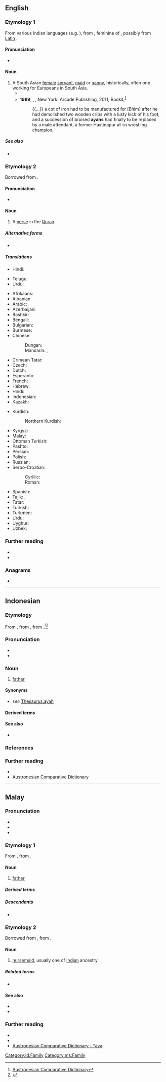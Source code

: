 ==English==

===Etymology 1===
From various Indian languages (e.g. {{der|en|hi|आया||dry nurse, nanny}}), from {{der|en|pt|aia||nurse, governess}}, feminine of {{m|pt|aio||tutor}}, possibly from [[w:Latin language|Latin]] {{m|la|avia||grandmother}}.

====Pronunciation====
* {{IPA|en|/aɪ.ə/|/ˈɑjə/}}

====Noun====
{{en-noun}}

# A South Asian [[female]] [[servant]], [[maid]] or [[nanny]], historically, often one working for Europeans in South Asia.
#* {{quote-book|en|year=1888|author=Rudyard Kipling|authorlink=Rudyard Kipling|chapter=[[w:Watches of the Night|Watches of the Night]]|title=[[w:Plain Tales from the Hills|Plain Tales from the Hills]]|genre=fiction|text=She manufactured the Station scandal, and talked to her '''''ayah'''''.}}
#* '''1989''', {{w|Shashi Tharoor}}, ''{{w|The Great Indian Novel}},'' New York: Arcade Publishing, 2011, Book{{nbsp}}4,<sup>[https://books.google.ca/books?id=9eD7DQAAQBAJ&printsec=frontcover]</sup>
#*: {{...}} a cot of iron had to be manufactured for [Bhim] after he had demolished two wooden cribs with a lusty kick of his foot; and a succession of bruised '''ayahs''' had finally to be replaced by a male attendant, a former Hastinapur all-in wrestling champion.

=====See also=====
* {{l|en|amah}}

===Etymology 2===
Borrowed from {{bor|en|ar|آيَة||sign, token}}.

====Pronunciation====
* {{IPA|en|/ˈaɪ.(j)ɑ/|/aɪ.ə/}}

====Noun====
{{en-noun|s|ayat}}

# {{lb|en|Islam}} A [[verse]] in the [[Quran]].
#: {{syn|en|ayat}}

=====Alternative forms=====
* {{l|en|ayat}}

=====Translations=====
{{trans-top|a South Asian maid or nanny}}
* Hindi: {{t+|hi|आया|f}}
{{trans-mid}}
* Telugu: {{t+|te|ఆయా}}
* Urdu: {{t+|ur|آیا|f|tr=āyā}}
{{trans-bottom}}
{{trans-top|a verse in the Qur'an}}
* Afrikaans: {{t|af|aia}}
* Albanian: {{t|sq|ajet|m}}
* Arabic: {{t+|ar|آيَة|f}}
* Azerbaijani: {{t+|az|ayə}}
* Bashkir: {{t|ba|аят}}
* Bengali: {{t|bn|আয়াত}}
* Bulgarian: {{t|bg|ая́т|m}}
* Burmese: {{t|my|အာယသ်}}
* Chinese:
*: Dungan: {{t|dng|аети}}
*: Mandarin: {{t|cmn|阿亞}}, {{t|cmn|阿亚|tr=āyà}}
* Crimean Tatar: {{t|crh|ayet}}
* Czech: {{t+|cs|ája|f}}
* Dutch: {{t+|nl|aja|f}}
* Esperanto: {{t|eo|ajaho}}
* French: {{t+|fr|aya|m}}
* Hebrew: {{t+|he|אַיָּה|f|tr=ayá}}
* Hindi: {{t+|hi|आयत|f}}
* Indonesian: {{t+|id|ayat}}
* Kazakh: {{t|kk|аят}}
{{trans-mid}}
* Kurdish:
*: Northern Kurdish: {{t+|kmr|ayet}}
* Kyrgyz: {{t+|ky|аят}}
* Malay: {{t+|ms|ayat}}
* Ottoman Turkish: {{t|ota|آیت|tr=ayet}}
* Pashto: {{t|ps|آيات|m|tr=âyât}}
* Persian: {{t+|fa|آیه|tr=âye}}
* Polish: {{t+|pl|aja|f}}
* Russian: {{t+|ru|ая́т|m}}
* Serbo-Croatian:
*: Cyrillic: {{t|sh|а́јет|m}}
*: Roman: {{t+|sh|ájet|m}}
* Spanish: {{t+|es|aleya|f}}
* Tajik: {{t+|tg|оят}}, {{t|tg|оя}}
* Tatar: {{t|tt|аять}}
* Turkish: {{t+|tr|ayet}}
* Turkmen: {{t+|tk|aýat}}
* Urdu: {{t+|ur|آیت|f|tr=āyat}}
* Uyghur: {{t|ug|ئايەت}}
* Uzbek: {{t+|uz|oyat}}
{{trans-bottom}}

===Further reading===
{{R:Britannica 1911|Ayah}}
* {{pedia|Āyah}}
* {{pedia|ayah (disambiguation)}}

===Anagrams===
* {{anagrams|en|a=aahy|Haya|haya}}

----

==Indonesian==
{{wp|lang=id}}

===Etymology===
From {{inh|id|ms|ayah|t=[[father]]}}, from {{inh|id|poz-pro|*aya|t=father’s sister, father’s sister’s husband}}, from {{inh|id|map-pro|*aya}}.<ref>[https://www.trussel2.com/acd/acd-s_a1.htm#8678 Austronesian Comparative Dictionary]</ref><ref>{{cite-journal|en|author=Robert Blust|title=Early Austronesian Social Organization: The Evidence of Language [and Comments and Reply]|work=Current Anthropology|page=205–247|date=1980-04-01|url=https://www.journals.uchicago.edu/doi/10.1086/202430|volume=21|issue=2|issn=0011-3204|doi=10.1086/202430|author2=David F. Aberle|author3=N. J. Allen|author4=R. H. Barnes|author5=Ann Chowning}}</ref>

===Pronunciation===
* {{IPA|id|/a.jah/}}
* {{hyphenation|id|a|yah}}

===Noun===
{{id-noun}}

# {{lb|id|formal}} [[father]] {{gloss|male parent}}

====Synonyms====
* {{sense|parent}} ''see'' [[Thesaurus:ayah]]

====Derived terms====
{{id-der|lang=id|340|40}}

====See also====
* {{l|id|bung}}

===References===
{{reflist||style=|size=|nobacklinks=|cols=|refs=|group=|width=}}

===Further reading===
* {{R:KBBI Daring}}
* [https://www.trussel2.com/acd/acd-s_a1.htm#8678 Austronesian Comparative Dictionary]

[[Category:id:Family]]

----

==Malay==

===Pronunciation===
* {{IPA|ms|/ajah/}}
* {{rhymes|ms|ajah|jah|ah|s3=2}}
* {{audio|ms|Ms-MY-ayah.ogg|Audio}}

===Etymology 1===
{{wp|lang=ms}}
From {{inh|ms|poz-pro|*aya|t=father’s sister, father’s sister’s husband}}, from {{inh|ms|map-pro|*aya}}.

====Noun====
{{ms-noun|j=ايه}}

# {{lb|ms|formal|polite}} [[father]] {{gloss|male parent}}
#: {{uxi|ms|'''Ayah''' Daniel|Daniel's '''father'''}}
#: {{syn|ms|abah|bapa|rama}}

=====Derived terms=====
{{der4|ms|berayah|berayahkan|keayahan|ayahanda|ayah tiri|ayah angkat}}

=====Descendants=====
* {{desc|id|ayah}}

===Etymology 2===
{{wp|Amah (occupation)}}
Borrowed from {{bor|ms|hi|आया}}, from {{der|ms|pt|aia}}.

====Noun====
{{ms-noun|j=ايه}}

# {{lb|ms|dated}} [[nursemaid]], usually one of [[Indian]] ancestry

=====Related terms=====
* {{l|ms|amah}}

====See also====
* {{l|ms|pengasuh|gloss=[[caretaker]]}}
* {{l|ms|pembantu rumah|gloss=[[domestic worker]]}}

===Further reading===
* {{R:KD4}}
* {{R:PRPM}}
* [https://www.trussel2.com/acd/acd-s_a1.htm#8678 Austronesian Comparative Dictionary - *aya]

[[Category:ms:Family]]